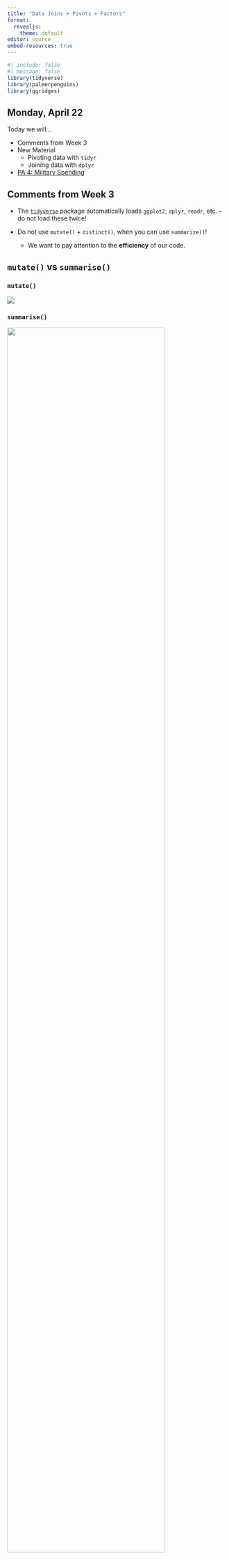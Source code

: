 ```yaml
---
title: "Data Joins + Pivots + Factors"
format: 
  revealjs:
    theme: default
editor: source
embed-resources: true
---
```


```r
#| include: false
#| message: false
library(tidyverse)
library(palmerpenguins)
library(ggridges)
```

## Monday, April 22

Today we will...

-   Comments from Week 3
-   New Material
    -   Pivoting data with `tidyr`
    -   Joining data with `dplyr`
-   [PA 4: Military Spending](https://zoerehnberg.github.io/STAT331-S23/practice_activities/PA4.html)


## Comments from Week 3

+ The [`tidyverse`](https://www.tidyverse.org/packages/) package automatically loads `ggplot2`, `dplyr`, `readr`, etc. -- do not load these twice!

+ Do not use `mutate()` + `distinct()`, when you can use `summarize()`!
  + We want to pay attention to the **efficiency** of our code.


## `mutate()` vs `summarise()`

::: panel-tabset
### `mutate()`

![](images/mutate-sketch.JPG)

### `summarise()`

![](images/summarise-sketch.JPG){width=85%}
:::


# Data Layouts

## Tidy Data

Tidy data...

-   is rectangular.
-   has observations as rows and variables as columns.
-   **has different formats for different tasks.**

![R4DS](https://r4ds.hadley.nz/images/tidy-1.png)


## Consequences of Messy Data

![Allison Horst](https://www.openscapes.org/img/blog/tidydata/tidydata_2.jpg)

-   *Tidy*: use the same tools in similar ways for different datasets.
-   *Messy*: create unique tools that are difficult to generalize.


## Creating Tidy Data

We may need to **transform** our data to turn it into the **version of tidy** that is best for a task at hand.

![Allison Horst](https://www.openscapes.org/img/blog/tidydata/tidydata_4.jpg)


## Creating Tidy Data

Let's say we want to look at `mean` **cereal nutrients** based on `shelf`.

. . .

+ The data are in a **wide** format -- a separate column for each nutrient.
+ **Transforming** the data will make plotting easier.

```r
#| echo: true
#| eval: false
library(liver)
data(cereal)
head(cereal)
```

```r
#| eval: true
#| echo: false
library(liver)
data(cereal)
head(cereal) |> 
  knitr::kable() |> 
  kableExtra::scroll_box(height = "210px") |> 
  kableExtra::kable_styling(font_size = 30)
```


## Creating Tidy Data

::: panel-tabset

## Wide

```r
#| echo: true
#| code-line-numbers: "2-3"
#| code-fold: true
cereal_wide <- cereal |> 
  group_by(shelf) |> 
  summarise(across(calories:vitamins, mean))
```

```r
#| eval: true
#| echo: false
cereal_wide|> 
  knitr::kable() |> 
  kableExtra::scroll_box(height = "210px") |> 
  kableExtra::kable_styling(font_size = 30)
```

## Wide Plot

```r
#| echo: true
#| code-line-numbers: "5-8"
#| fig-height: 4
#| fig-width: 6
#| fig-align: center
#| code-fold: true
my_colors <- c("calories_col" = "steelblue", "sugars_col" = "orange3")

cereal_wide |> 
  ggplot() +
  geom_point(aes(x = shelf, y = calories, color = "calories_col")) +
  geom_line(aes(x = shelf, y = calories, color = "calories_col")) + 
  geom_point(aes(x = shelf, y = sugars, color = "sugars_col")) +
  geom_line(aes(x = shelf, y = sugars, color = "sugars_col")) +
  scale_color_manual(values = my_colors, labels = names(my_colors)) +
  labs(x = "Shelf", y = "", subtitle = "Mean Amount", color = "Nutrient")
```

## Long

```r
#| echo: true
#| code-line-numbers: "5-6"
#| code-fold: true
cereal_long<- cereal |> 
  pivot_longer(cols = calories:vitamins,
               names_to = "Nutrient",
               values_to = "Amount") |> 
  group_by(shelf, Nutrient) |> 
  summarise(mean_amount = mean(Amount))
```

```r
#| eval: true
#| echo: false
cereal_long |> 
  knitr::kable() |> 
  kableExtra::scroll_box(height = "400px") |> 
  kableExtra::kable_styling(font_size = 30)
```

## Long Plot

```r
#| echo: true
#| code-line-numbers: "2-4"
#| fig-height: 4
#| fig-width: 6
#| fig-align: center
#| code-fold: true
cereal_long |> 
  ggplot(aes(x = shelf, 
             y = mean_amount, 
             color = Nutrient)) +
  geom_point() +
  geom_line() +
  labs(x = "Shelf", y = "", subtitle = "Mean Amount")
```
:::


# Pivoting Data

::: columns
::: column
![Kelsey Gonzalez](https://github.com/gadenbuie/tidyexplain/raw/main/images/static/png/original-dfs-tidy.png)
:::

::: column
![](https://github.com/gadenbuie/tidyexplain/raw/main/images/tidyr-pivoting.gif)
:::
:::


## Manual Method

Consider daily rainfall observed in SLO in January 2023.

+ The data is in a human-friendly form (like a calendar).
+ Each week has a row, and each day has a column.

![[Data source](cesanluisobispo.ucanr.edu)](images/slo-rainfall.jpg)

How would you **manually** convert this to **long format**?


## Manual Method: Steps

::: incremental
0.  Keep the column `Week`.
1.  Create a new column `Day_of_Week`.
2.  Create a new column `Rainfall` (hold daily rainfall values).
3.  Now we have three columns -- move Sunday values over.
:::

. . .

<center> 

![](images/pivot_rain1.png){width=25%}

</center> 


## Manual Method: Steps

0.  Keep the column `Week`.
1.  Create a new column `Day_of_Week`.
2.  Create a new column `Rainfall` (hold daily rainfall values).
3.  Now we have three columns -- move Sunday values over.
4.  Duplicate `Week` 1-5 and copy Monday values over.

<center> 

![](images/pivot_rain2.png){width=25%}
</center> 


## Manual Method: Steps

0.  Keep the column `Week`.
1.  Create a new column `Day_of_Week`.
2.  Create a new column `Rainfall` (hold daily rainfall values).
3.  Now we have three columns -- move Sunday values over.
4.  Duplicate `Week` 1-5 and copy Monday values over.
5.  Duplicate `Week` 1-5 and copy Tuesday values over.

## Manual Method: Steps

0.  Keep the column `Week`.
1.  Create a new column `Day_of_Week`.
2.  Create a new column `Rainfall` (hold daily rainfall values).
3.  Now we have three columns -- move Sunday values over.
4.  Duplicate `Week` 1-5 and copy Monday values over.
5.  Duplicate `Week` 1-5 and copy Tuesday values over.
6.  Continue for the rest of the days of the week.

## Manual Method: Steps

0.  Keep the column `Week`.
1.  Create a new column `Day_of_Week`.
2.  Create a new column `Rainfall` (hold daily rainfall values).
3.  Now we have three columns -- move Sunday values over.
4.  Duplicate `Week` 1-5 and copy Monday values over.
5.  Duplicate `Week` 1-5 and copy Tuesday values over.
6.  Continue for the rest of the days of the week.
7.  You may want to `arrange()` by `Week` to get the rainfall values chronological order.



## Computational Approach

![](images/slo-rainfall-sketch.png)

We can use `pivot_longer()` to turn a **wide** dataset into a **long(er)** dataset.


## `pivot_longer()`

Take a **wide** dataset and turn it into a **long** dataset.

+ `cols` -- specify the columns that should be pivoted.
  + Do **not** include the names of ID columns (columns to not be pivoted).
+ `names_to` -- the name of the new column containing the old column names.
+ `values_to` -- the name of the new column containing the old  column values.


## `pivot_longer()`

```r
#| echo: true
#| eval: false
slo_rainfall |> 
  pivot_longer(cols      = Sunday:Saturday,
               names_to  = "Day_of_Week",
               values_to = "Daily_Rainfall")
```

```r
#| eval: true
#| echo: false
library(readxl)
slo_rainfall <- read_xlsx("data/2023-rainfall-slo.xlsx")

slo_rainfall |> 
  mutate(across(Sunday:Saturday, as.numeric)) |> 
  pivot_longer(cols      = Sunday:Saturday,
               names_to  = "Day_of_Week",
               values_to = "Daily_Rainfall")|> 
  knitr::kable() |> 
  kableExtra::scroll_box(height = "500px") |> 
  kableExtra::kable_styling(font_size = 30)
```


## `pivot_wider()`

Take a **long** dataset and turn it into a **wide** dataset.

+ `id_cols` -- specify the column(s) that contain the ID for unique rows in the wide dataset.
+ `names_from` -- the name of the column containing the new column names.
+ `values_from` -- the name of the column containing the new  column values.


## `pivot_wider()`

Let's say we calculate the `mean` amount of `protein` for cereals on each `shelf` and for each `manuf`.

```r
#| echo: true
#| eval: false
mean_protein <- cereal |> 
  group_by(manuf, shelf) |> 
  summarize(mean_protein = mean(protein))
```

```r
#| eval: true
#| echo: false
mean_protein <- cereal |> 
  group_by(manuf, shelf) |> 
  summarize(mean_protein = mean(protein))

mean_protein |> 
  knitr::kable() |> 
  kableExtra::scroll_box(height = "400px") |> 
  kableExtra::kable_styling(font_size = 30)
```


## `pivot_wider()`

We can make this dataset more easily readable...

. . .

```r
#| eval: false
#| echo: true
mean_protein |> 
  arrange(shelf) |> 
  pivot_wider(id_cols = manuf,
              names_from = shelf,
              values_from = mean_protein)
```

```r
#| eval: true
#| echo: false
mean_protein |> 
  arrange(shelf) |> 
  pivot_wider(id_cols = manuf,
              names_from = shelf,
              values_from = mean_protein) |> 
  knitr::kable() |> 
  kableExtra::scroll_box(height = "420px") |> 
  kableExtra::kable_styling(font_size = 30)
```


## Better names in `pivot_wider()`


```r
#| eval: false
#| echo: true
#| code-line-numbers: "6"
mean_protein |> 
  arrange(shelf) |> 
  pivot_wider(id_cols = manuf,
              names_from = shelf,
              values_from = mean_protein,
              names_prefix = "Shelf_")
```

```r
#| eval: true
#| echo: false
mean_protein |> 
  arrange(shelf) |> 
  pivot_wider(id_cols = manuf,
              names_from = shelf,
              values_from = mean_protein,
              names_prefix = "Shelf_") |> 
  knitr::kable() |> 
  kableExtra::scroll_box(height = "420px") |> 
  kableExtra::kable_styling(font_size = 30)
```


# Data Joins

## Relational Data

Multiple, interconnected tables of data are called **relational**.

+ It is the *relation* between datasets, not just the individual datasets themselves, that are important.

![IMDb movie relational data](images/imdb_relational.png)

```r
#| eval: false
#| include: false
#| message: false
#| warning: false
library(RMariaDB)
library(dm)
`
# IMDb
con <- dbConnect(
  drv = RMariaDB::MariaDB(), 
  username = "guest",
  password = "relational", 
  host = "relational.fit.cvut.cz", 
  port = 3306,
  dbname = "imdb_small")
dbListTables(con)

my_dm <- dm_from_src(con)

actors <- my_dm$actors |> 
  as.data.frame()
write_csv(actors, "data/actors.csv", na = "")

directors <- my_dm$directors |> 
  as.data.frame()
write_csv(directors, "data/directors.csv", na = "")

directors_genres <- my_dm$directors_genres |> 
  as.data.frame()
write_csv(directors_genres, "data/directors_genres.csv", na = "")

movies <- my_dm$movies |> 
  as.data.frame()
write_csv(movies, "data/movies.csv", na = "")

movies_directors <- my_dm$movies_directors |> 
  as.data.frame()
write_csv(movies_directors, "data/movies_directors.csv", na = "")

movies_genres <- my_dm$movies_genres |> 
  as.data.frame()
write_csv(movies_genres, "data/movies_genres.csv", na = "")

roles <- my_dm$roles |> 
  as.data.frame()
write_csv(roles, "data/roles.csv", na = "")

dbDisconnect(con)
rm(con, my_dm)
```

```r
#| eval: true
#| include: false
#| message: false
#| warning: false

actors <- read_csv("data/actors.csv")
directors <- read_csv("data/directors.csv")
directors_genres <- read_csv("data/directors_genres.csv")
movies <- read_csv("data/movies.csv")
movies_directors <- read_csv("data/movies_directors.csv")
movies_genres <- read_csv("data/movies_genres.csv")
roles <- read_csv("data/roles.csv")
```


## Data Joins

We can **combine** (join) data tables based on their relations.

::: columns
::: column
**Mutating joins**

Add *variables* from a new dataframe to observations in an existing dataframe.

`full_join()`, `left_join()`, `right_join()`, `inner_join()`, `outer_join()`
:::

::: column
**Filtering Joins**

Filter *observations* based on values in new dataframe.

`semi_join()`, `anti_join()`
:::
:::


## Keys

A key uniquely identifies an observation in a data set.

+ To combine (join) two datasets, the **key** needs to be present in both.

. . .

![](images/imdb-keys.png)


## `inner_join()`

Keeps obsertvations when their keys are present in **both** datasets.

:::: {.columns}
::: {.column width="50%"}
![](images/join_xy.png)
:::
::: {.column width="50%"}
![](images/inner_join.png)

:::
::::


## `inner_join()`: IMDb Example

```r
directors_genres_subset <- directors_genres |>
  filter(director_id %in% c(429, 2931, 11652, 14927, 15092)) |> 
  group_by(director_id) |> 
  slice_max(order_by = prob, n = 2, with_ties = F)

movies_directors_subset <- movies_directors |> 
  filter(director_id %in% c(429, 9247, 11652, 14927, 15092))

directors_subset <- directors |> 
  filter(id %in% c(429, 9247, 11652, 14927, 15092))
```

:::: {.columns}
::: {.column width="50%"}

```r
#| eval: false
#| echo: true
#| code-line-numbers: false
directors_genres
```

```r
#| eval: true
#| echo: false
directors_genres_subset |> 
  knitr::kable() |> 
  kableExtra::scroll_box(height = "160px") |> 
  kableExtra::kable_styling(font_size = 30)
```

:::
::: {.column width="50%"}

```r
#| eval: false
#| echo: true
#| code-line-numbers: false
movies_directors
```

```r
#| eval: true
#| echo: false
movies_directors_subset |> 
  knitr::kable() |> 
  kableExtra::scroll_box(height = "160px") |> 
  kableExtra::kable_styling(font_size = 30)
```

:::
::::

<font size = 6>

ID: 429, **2931**, 11652, 14927, 15092  &emsp; &emsp; &ensp;  ID: 429, **9247**, 11652, 14927, 15092

</font>

. . .

```r
#| eval: false
#| echo: true
#| code-line-numbers: false
inner_join(directors_genres, movies_directors)
```

```r
#| eval: true
#| echo: false
inner_join(directors_genres_subset, movies_directors_subset) |> 
  knitr::kable() |> 
  kableExtra::scroll_box(height = "160px") |> 
  kableExtra::kable_styling(font_size = 30)
```

<font size = 6>

ID: 429, ~~**2931**~~, ~~**9247**~~, 11652, 14927, 15092

</font>


## `inner_join()`: IMDb Example

What if our **key** does not have the same name?

:::: {.columns}
::: {.column width="50%"}

```r
#| eval: false
#| echo: true
#| code-line-numbers: false
directors_genres
```

```r
#| eval: true
#| echo: false
directors_genres_subset |> 
  knitr::kable() |> 
  kableExtra::scroll_box(height = "170px") |> 
  kableExtra::kable_styling(font_size = 30)
```

:::
::: {.column width="50%"}

```r
#| eval: false
#| echo: true
#| code-line-numbers: false
directors
```

```r
#| eval: true
#| echo: false
directors_subset |> 
  knitr::kable() |> 
  kableExtra::scroll_box(height = "170px") |> 
  kableExtra::kable_styling(font_size = 30)
```

:::
::::

. . .

:::: {.columns}
::: {.column width="60%"}

```r
#| eval: false
#| echo: true
#| code-line-numbers: "3"
inner_join(directors_genres, 
           directors, 
           join_by(director_id == id))
```

```r
#| eval: true
#| echo: false
inner_join(directors_subset,
           directors_genres_subset,
           join_by(id == director_id)) |> 
  knitr::kable() |> 
  kableExtra::scroll_box(height = "170px") |> 
  kableExtra::kable_styling(font_size = 30)
```

:::
::: {.column width="40%"}
<font size = 6>
Join by different variables on `dataX` and `dataY`: `join_by(a == b)` will match `dataX$a` to `dataY$b`.

</font>
:::
::::

## Piping Joins

Remember: the dataset you pipe in becomes the **first argument** of the function you are piping into!

+ So if you are using a pipe, you will only be specifying the **right** dataset inside the `join` function.

. . .

```r
#| eval: false
#| echo: true
#| code-line-numbers: false
inner_join(directors_genres, movies_directors)
```

...is equivalent to...

```r
#| eval: false
#| echo: true
#| code-line-numbers: false
directors_genres |> 
  inner_join(movies_directors)
```



## More Mutating Joins

-   `left_join()` -- keep only (and all) observations present in the left data set

-   `right_join()` -- keep only (and all) observations present in the right data set 

-   `full_join()` -- keep only (and all) observations present in **both** data sets

<center>

![](images/joins.png){width=70%}

</center>


## More Mutating Joins

Which directors would **remain** for each of the following?

<font size = 6>

-   `left_join(directors_genres, movies_directors)`
-   `right_join(directors_genres, movies_directors)`
-   `full_join(directors_genres, movies_directors)`

</font>

::: columns
::: column
```r
#| eval: false
#| echo: true
directors_genres |> 
  distinct(director_id)
```

```r
#| eval: true
#| echo: false
directors_genres_subset |> 
  distinct(director_id) |> 
  knitr::kable() |> 
  kableExtra::scroll_box(height = "320px") |> 
  kableExtra::kable_styling(font_size = 30)
```

:::

::: column
```r
#| eval: false
#| echo: true
movies_directors |> 
  distinct(director_id)
```

```r
#| eval: true
#| echo: false
movies_directors_subset |> 
  distinct(director_id) |> 
  knitr::kable() |> 
  kableExtra::scroll_box(height = "320px") |> 
  kableExtra::kable_styling(font_size = 30)
```
:::
:::


## Filtering Joins: `semi_join()`

Keeps observations when their keys are present in **both** datasets, **but only keeps variables from the first dataset**.

:::: {.columns}
::: {.column width="60%"}

![](images/semi1.png)
:::
::: {.column width="15%"}

<br>

::: {.r-fit-text}
&rarr; &emsp;
:::

:::
::: {.column width="25%"}

![](images/semi2.png)

:::
::::


## Filtering Joins: `semi_join()`

::: panel-tabset

### `semi_join()`

```r
#| echo: true
#| eval: false
directors_genres |> 
  semi_join(movies_directors)
```

```r
#| eval: true
#| echo: false
semi_join(directors_genres_subset, movies_directors_subset) |> 
  knitr::kable() |> 
  kableExtra::scroll_box(height = "320px") |> 
  kableExtra::kable_styling(font_size = 30)
```

Movie Directors: 429, ~~**2931**~~, 11652, 14927, 15092

### Connection to `filter()`

```r
#| echo: true
#| eval: false
directors_genres |>
  filter(director_id %in% movies_directors$director_id)
```

```r
#| eval: true
#| echo: false
directors_genres_subset |>
  filter(director_id %in% movies_directors_subset$director_id) |> 
  knitr::kable() |> 
  kableExtra::scroll_box(height = "320px") |> 
  kableExtra::kable_styling(font_size = 30)
```

:::


## Filtering Joins: `anti_join()`

**Removes** observations when their keys are present in **both** datasets, and **only keeps variables from the first dataset**.

:::: {.columns}
::: {.column width="60%"}

![](images/semi1.png)
:::
::: {.column width="15%"}

<br>

::: {.r-fit-text}
&rarr; &emsp;
:::

:::
::: {.column width="25%"}

<br>

![](images/anti2.png)

:::
::::


## Filtering Joins: `anti_join()`

::: panel-tabset

### `anti_join()`

```r
#| echo: true
#| eval: false
directors_genres |> 
  anti_join(movies_directors)
```

```r
#| eval: true
#| echo: false
anti_join(directors_genres_subset, movies_directors_subset) |> 
  knitr::kable() |> 
  kableExtra::scroll_box(height = "200px") |> 
  kableExtra::kable_styling(font_size = 30)
```

Movie Directors: ~~429~~, **2931**, ~~11652~~, ~~14927~~, ~~15092~~

### Connection to `filter()`

```r
#| echo: true
#| eval: false
directors_genres |>
  filter(!director_id %in% movies_directors$director_id)
```

```r
#| eval: true
#| echo: false
directors_genres_subset |>
  filter(!director_id %in% movies_directors_subset$director_id) |> 
  knitr::kable() |> 
  kableExtra::scroll_box(height = "200px") |> 
  kableExtra::kable_styling(font_size = 30)
```

:::


## [PA 4: Military Spending](https://zoerehnberg.github.io/STAT331-S23/practice_activities/PA4.html)

Today you will be tidying messy data to explore the relationship between countries of the world and military spending.

+ **Due Wednesday, 4/24 at 10:00am**


## To do...

-   **PA 4: Military Spending**
    -   Due Wednesday, 4/24 at 10:00am



## Wednesday, April 24

Today we will...

-   New Material
    -   Extensions to Relational Data
    -   Factors with `forcats`
    -   Clean Variable Names
    -   Lifecycle Stages
-   Lab 4: Childcare Costs in California


# Extensions to Relational Data


## Relational Data

When we work with multiple tables of data, we say we are working with **relational data**.

+ It is the *relations*, not just the individual datasets, that are important.

. . .

When we work with relational data, we rely on **keys**.

-   A key uniquely identifies an observation in a dataset.
-   A key allows us to relate datasets to each other


## IMDb Movies Data

![](images/imdb-keys.png)

**How can we find each director's active years?**


## Joining Multiple Data Sets

::: panel-tabset
### Data

:::: {.columns}
::: {.column width="50%"}
```r
#| echo: true
directors[1:4,]
```
:::
::: {.column width="50%"}
```r
#| echo: true
movies_directors[1:4,]
```
:::
::::

:::: {.columns}
::: {.column width="25%"}

:::
::: {.column width="50%"}
```r
#| echo: true
movies[1:4,]
```
:::
::::

### Sketch

```r
#| out-width: "90%"
#| fig-align: center
knitr::include_graphics("images/multiple_joins.png")
```

### 1st + 2nd

```r
#| echo: true
#| eval: false
movies_directors |> 
  inner_join(directors, 
             join_by(director_id == id))
```


```r
#| eval: true
#| echo: false
movies_directors |> 
  inner_join(directors, 
             join_by(director_id == id)) |> 
  knitr::kable() |> 
  kableExtra::scroll_box(height = "400px") |> 
  kableExtra::kable_styling(font_size = 30)
```

### + 3rd

```r
#| echo: true
#| eval: false
movies_directors |> 
  inner_join(directors, 
             join_by(director_id == id)) |> 
  inner_join(movies,
             join_by(movie_id == id)) |> 
  rename(movie_name = name)
```

```r
#| eval: true
#| echo: false
movies_directors |> 
  inner_join(directors, 
             join_by(director_id == id)) |> 
  inner_join(movies,
             join_by(movie_id == id)) |> 
  rename(movie_name = name) |> 
  knitr::kable() |> 
  kableExtra::scroll_box(height = "300px") |> 
  kableExtra::kable_styling(font_size = 30)
```

:::


## Joining on Multiple Variables

Consider the `rodent` data from Lab 2.

+ We want to add `species_id` to the rodent measurements.

```r
rodent <- read_csv("../../lab_assignments/lab2/surveys.csv")
species <- rodent |> 
  select(genus:taxa, species_id) |> 
  distinct()

measurements <- rodent |> 
  select(genus, species, sex:weight) |> 
  rename(genus_name = genus)
```

::: panel-tabset

## Species

```r
#| echo: true
#| eval: false
species
```

```r
#| eval: true
#| echo: false
species |> 
  knitr::kable() |> 
  kableExtra::scroll_box(height = "300px") |> 
  kableExtra::kable_styling(font_size = 30)
```

## Measurements

```r
#| echo: true
#| eval: false
measurements
```

```r
#| eval: true
#| echo: false
measurements[1:100,] |> 
  knitr::kable() |> 
  kableExtra::scroll_box(height = "300px") |> 
  kableExtra::kable_styling(font_size = 30)
```

## Join by `species` + `genus`

```r
#| echo: true
#| eval: false
species |> 
  full_join(measurements,
            join_by(species == species, 
                    genus == genus_name))
```

```r
#| eval: true
#| echo: false
species |> 
  full_join(measurements[1:100,],
            join_by(species == species, 
                    genus == genus_name)) |> 
  knitr::kable() |> 
  kableExtra::scroll_box(height = "200px") |> 
  kableExtra::kable_styling(font_size = 30)
```

:::

# Factor Variables


## What is a factor variable?

Factors are used for

1. categorical variables with a fixed and known set of possible values.
  + E.g., `day_born` = Sunday, Monday, Tuesday, ..., Saturday
2. displaying character vectors in non-alphabetical order.


## Eras Tour

Let's consider songs that Taylor Swift played on her Eras Tour.

I have randomly selected 25 songs (and their albums) to consider.

```r
#| echo: false
set.seed(2)
full_eras <- read_excel("data/TS_data.xlsx", sheet = 1)
eras_data <- full_eras |> 
  slice_sample(n = 25) |> 
  select(Song, Album)
```

```r
#| echo: true
eras_data |> 
  slice_head(n = 10)
```


## Creating a Factor -- Base `R`

A **character** vector:

```r
#| echo: true
eras_data |> 
  pull(Album)
```

. . .

A **factor** vector:

```r
#| echo: true
eras_data |> 
  pull(Album) |> 
  factor()
```



## Creating a Factor -- Base `R`

When you create a factor variable from a vector...

+ Every unique element in the vector becomes a **level**.
+ The levels are ordered alphabetically.
+ The elements are no longer displayed in quotes.


## Creating a Factor -- Base `R`

You can **specify the order of the levels** with the `level` argument.

```r
#| echo: true
eras_data |> 
  pull(Album) |> 
  factor(levels = c("Fearless","Speak Now","Red","1989",
                    "Reputation","Lover","Folklore",
                    "Evermore","Midnights"))
```

## `forcats`

:::: {.columns}
::: {.column width="80%"}
We use this package to...

+ turn character variables into factors.

+ make factors by discretizing numeric variables.

+ rename or reorder the levels of an existing factor.
:::
::: {.column width="20%"}
```r
#| fig-align: center
knitr::include_graphics("https://github.com/rstudio/hex-stickers/blob/main/thumbs/forcats.png?raw=true")
```
:::
::::

::: callout-note
The packages `forcats` ("for categoricals") helps wrangle categorical variables.

  + `forcats` loads with `tidyverse`!
:::


## Creating a Factor -- `fct`

With `fct()`, the levels are automatically ordered in the **order of first appearance**.

```r
#| echo: true
eras_data |> 
  pull(Album) |> 
  fct()
```


## Creating a Factor -- NOTE

To change a column type to factor, you must wrap `fct()` in a `mutate()` call.

```r
#| echo: true
#| eval: false
eras_data <- eras_data |> 
  mutate(Album = fct(Album))
```

. . .

I am just using `pull()` to display the outcome.

```r
#| echo: true
eras_data |> 
  pull(Album) |> 
  fct()
```


## Creating a Factor -- `fct`

You can still **specify the order of the levels** with `level`.

```r
#| echo: true
eras_data |> 
  pull(Album) |> 
  fct(levels = c("Fearless","Speak Now","Red","1989",
                 "Reputation","Lover","Folklore",
                 "Evermore","Midnights"))
```


## Creating a Factor -- `fct`

You can also **specify non-present levels**.

```r
#| echo: true
eras_data |> 
  pull(Album) |> 
  fct(levels = c("Taylor Swift",
                 "Fearless","Speak Now","Red","1989",
                 "Reputation","Lover","Folklore",
                 "Evermore","Midnights",
                 "The Tortured Poets Department")) 
```

```r
#| echo: false
eras_data <- eras_data |> 
  mutate(Album = fct(Album,
                     levels = c("Taylor Swift",
                                "Fearless","Speak Now","Red",
                                "1989","Reputation","Lover",
                                "Folklore","Evermore","Midnights",
                                "The Tortured Poets Department")))
```


## Re-coding a Factor -- `fct_recode`

Oops, we have a typo in some of our levels! We change existing levels with the syntax `<new level> = <old level>`.

. . .

```r
#| echo: true
eras_data |>
  pull(Album) |> 
  fct_recode("folklore" = "Folklore",
             "evermore" = "Evermore",
             "reputation" = "Reputation")
```

```r
#| echo: false
eras_data <- eras_data |>
  mutate(Album = fct_recode(.f = Album,
                            "folklore" = "Folklore",
                            "evermore" = "Evermore",
                            "reputation" = "Reputation"))
```

**Non-specified levels are not re-coded.**


## Re-coding a Factor -- `case_when`

We have similar functionality with the `case_when()` function...

. . .

```r
#| echo: true
eras_data |>
  mutate(Album = case_when(Album == "Folklore" ~ "folklore",
                           Album == "Evermore" ~ "evermore",
                           Album == "Reputation" ~ "reputation",
                           .default = Album),
         Album = fct(Album)) |> 
  pull(Album)
```



## Collapsing a Factor --`fct_collapse`

Collapse multiple existing levels of a factor with the syntax `<new level> = c(<old levels>)`.

. . .

```r
#| echo: true
eras_data |> 
  mutate(Genre = fct_collapse(.f= Album,
                       "country pop" = c("Taylor Swift", "Fearless"),
                       "pop rock" = c("Speak Now","Red"),
                       "electropop" = c("1989","reputation","Lover"),
                       "folk pop" = c("folklore","evermore"),
                       "alt-pop" = "Midnights")) |> 
  slice_sample(n = 6)
```


## Re-leveling a Factor --`fct_relevel`

Change the **order** of the levels of an existing factor.

::: panel-tabset

### Original

```r
#| echo: true
eras_data |>
  pull(Album) |> 
  levels()
```

### Ordered by Copies Sold

```r
#| echo: true
eras_data |> 
  pull(Album) |>
  fct_relevel(c("Fearless","1989","Taylor Swift",
                "Speak Now","Red","Midnights","reputation",
                "folklore","Lover","evermore")) |> 
  levels()
```

Unspecified levels remain in the same order at the **end**.

:::


## Re-ordering Factors in `ggplot2`

::: panel-tabset

### Original

The bars follow the default factor levels.

```r
#| echo: true
#| eval: false
#| code-line-numbers: "2"
full_eras |> 
  mutate(Album = fct(Album)) |> 
  ggplot() +
  geom_bar(aes(y = Album,
               fill = Album)) +
  theme_minimal() +
  theme(legend.position = "none") +
  labs(x = "Number of Songs",
       y = "",
       subtitle = "Album",
       title = "Songs Played on the Eras Tour")
```

### Plot

```r
#| echo: false
full_eras |> 
  mutate(Album = fct(Album)) |> 
  ggplot() +
  geom_bar(aes(y = Album,
               fill = Album)) +
  theme_minimal() +
  theme(legend.position = "none") +
  labs(x = "Number of Songs",
       y = "",
       subtitle = "Album",
       title = "Songs Played on the Eras Tour")
```

### Specify Levels

We can order factor levels to order the bar plot.

```r
#| echo: true
#| eval: false
#| code-line-numbers: "2-6"
full_eras |> 
  mutate(Album = fct(Album,
                     levels = c("Fearless","Speak Now","Red",
                                "1989","Reputation","Lover",
                                "Folklore","Evermore",
                                "Midnights"))) |> 
  ggplot() +
  geom_bar(aes(y = Album,
               fill = Album)) +
  theme_minimal() +
  theme(legend.position = "none") +
  labs(x = "Number of Songs",
       y = "",
       subtitle = "Album",
       title = "Songs Played on the Eras Tour")
```

### Plot

```r
#| echo: false
full_eras |> 
  mutate(Album = fct(Album,
                     levels = c("Fearless","Speak Now","Red",
                                "1989","Reputation","Lover",
                                "Folklore","Evermore",
                                "Midnights"))) |> 
  ggplot() +
  geom_bar(aes(y = Album,
               fill = Album)) +
  theme_minimal() +
  theme(legend.position = "none") +
  labs(x = "Number of Songs",
       y = "",
       subtitle = "Album",
       title = "Songs Played on the Eras Tour")
```

:::


## Re-ordering Factors in `ggplot2`

```r
full_eras <- full_eras |> 
  mutate(Album = fct(Album,
                     levels = c("Fearless","Speak Now","Red",
                                "1989","Reputation","Lover",
                                "Folklore","Evermore",
                                "Midnights")))
```

::: panel-tabset

### Original

The ridge plots follow the order of the factor levels.

```r
#| echo: true
#| eval: false
#| code-line-numbers: "3"
full_eras |> 
  ggplot(aes(x = Length, 
             y = Album, 
             fill = Album)) +
  geom_density_ridges() +
  theme_minimal() +
  theme(legend.position = "none")+
  labs(x = "Song Length (mins)",
       y = "",
       subtitle = "Album",
       title = "Songs Played on the Eras Tour")
```

### Plot

```r
#| echo: false
library(ggridges)
full_eras |> 
  ggplot(aes(x = Length, 
             y = Album, 
             fill = Album)) +
  geom_density_ridges() +
  theme_minimal() +
  theme(legend.position = "none")+
  labs(x = "Song Length (mins)",
       y = "",
       subtitle = "Album",
       title = "Songs Played on the Eras Tour")
```

### `fct_reorder()`

Inside `ggplot()`, we can order factor levels by a summary value.

```r
#| echo: true
#| eval: false
#| code-line-numbers: "3-5"
full_eras |> 
  ggplot(aes(x = Length, 
             y = fct_reorder(.f = Album,
                             .x = Length,
                             .fun = mean), 
             fill = Album)) +
  geom_density_ridges() +
  theme_minimal() +
  theme(legend.position = "none")+
  labs(x = "Song Length (mins)",
       y = "",
       subtitle = "Album",
       title = "Songs Played on the Eras Tour")
```

### Plot

```r
#| echo: false
full_eras |> 
  ggplot(aes(x = Length, 
             y = fct_reorder(.f = Album,
                             .x = Length,
                             .fun = mean), 
             fill = Album)) +
  geom_density_ridges() +
  theme_minimal() +
  theme(legend.position = "none")+
  labs(x = "Song Length (mins)",
       y = "",
       subtitle = "Album",
       title = "Songs Played on the Eras Tour")
```

:::


## Re-ordering Factors in `ggplot2`

::: panel-tabset

### Original

```r
full_eras <- full_eras |> 
  mutate(Single = if_else(Single == "Y", 1, 0))
```

The legend follows the order of the factor levels.

```r
#| echo: true
#| eval: false
#| code-line-numbers: "7"
full_eras |> 
  filter(!Album %in% c("1989","Fearless")) |> 
  group_by(Album, Single) |> 
  summarise(avg_len = mean(Length)) |> 
  ggplot(aes(x = Single, 
             y = avg_len, 
             color = Album)) +
  geom_point(size = 1.5) +
  geom_line() +
  theme_minimal() +
  scale_x_continuous(breaks = c(0,1),
                     labels = c("No","Yes")) +
  labs(y = "",
       subtitle = "Average Song Length",
       color = "Album")
```

### Plot

```r
#| echo: false
full_eras |> 
  filter(!Album %in% c("1989","Fearless")) |> 
  group_by(Album, Single) |> 
  summarise(avg_len = mean(Length)) |> 
  ggplot(aes(x = Single, 
             y = avg_len, 
             color = Album)) +
  geom_point(size = 1.5) +
  geom_line() +
  theme_minimal() +
  scale_x_continuous(breaks = c(0,1),
                     labels = c("No","Yes")) +
  labs(y = "",
       subtitle = "Average Song Length",
       color = "Album")
```

### `fct_reorder2()`

Inside `ggplot()`, we can order factor levels by the $y$ values associated with the largest $x$ values.

```r
#| echo: true
#| eval: false
#| code-line-numbers: 7-9
full_eras |> 
  filter(!Album %in% c("1989","Fearless")) |> 
  group_by(Album, Single) |> 
  summarise(avg_len = mean(Length)) |> 
  ggplot(aes(x = Single, 
             y = avg_len, 
             color = fct_reorder2(.f = Album,
                                  .x = Single,
                                  .y = avg_len))) +
  geom_point(size = 1.5) +
  geom_line() +
  theme_minimal() +
  scale_x_continuous(breaks = c(0,1),
                     labels = c("No","Yes")) +
  labs(y = "",
       subtitle = "Average Song Length",
       color = "Album")
```

### Plot

```r
#| echo: false
full_eras |> 
  filter(!Album %in% c("1989","Fearless")) |> 
  group_by(Album, Single) |> 
  summarise(avg_len = mean(Length)) |> 
  ggplot(aes(x = Single, 
             y = avg_len, 
             color = fct_reorder2(.f = Album,
                                  .x = Single,
                                  .y = avg_len))) +
  geom_point(size = 1.5) +
  geom_line() +
  theme_minimal() +
  scale_x_continuous(breaks = c(0,1),
                     labels = c("No","Yes")) +
  labs(y = "",
       subtitle = "Average Song Length",
       color = "Album")
```

::: 



# `janitor` Package


## Clean Variable Names with [`janitor`](https://sfirke.github.io/janitor/)

```r
#| include: false
library(readxl)
library(tidyverse)
military <- read_xlsx("../../practice_activities/gov_spending_per_capita.xlsx", 
                sheet = "Share of Govt. spending", 
                skip  = 7, 
                n_max  = 191)

military_clean <- military |> 
  mutate(across(`1988`:`2019`,
                ~ na_if(.x, y = ". .")),
         across(`1988`:`2019`,
                ~ na_if(.x, y = "xxx")))
```

Data from external sources likely has variable names not ideally formatted for R.

Names may...

+ contain spaces.
+ start with numbers.
+ start with a mix of capital and lower case letters.

. . .

```r
#| eval: true
#| echo: true
names(military)[1:12]
```


## Clean Variable Names with [`janitor`](https://sfirke.github.io/janitor/)


The `janitor` package converts all variable names in a dataset to *snake_case*.

Names will...

+ start with a lower case letter.
+ have spaces filled in with `_`.

```r
#| eval: true
#| echo: true
#| code-line-numbers: "3-5"
library(janitor)
military_clean_names <- military |> 
  clean_names()

names(military_clean_names)[1:12]
```



# Lifecycle Stages

## Lifceycle Stages

As packages get updated, the functions and function arguments included in those packages will change.

+ The accepted syntax for a function may change.
+ A function/functionality may disappear.

![[Learn more about lifecycle stages](https://lifecycle.r-lib.org/articles/stages.html) of packages, functions, function arguments in R.](images/lifecycle.png)


## Lifceycle Stages

<center>

![](images/summarize_lifecycle.png){width=70%}

</center>

## Deprecated Functions

A **deprecated** functionality has a better alternative available and is scheduled for removal.

+ You get a warning telling you what to use instead.

. . .

```r
#| warning: true
#| message: true
#| echo: true
#| code-line-numbers: "2"
military_clean |> 
  filter(across(Notes:`2019`, is.na)) |> 
  slice_head(n = 3) |> 
  select(1:8)
```


## Deprecated Functions

You **should not** use deprecated functions!

Instead, we use...

```r
#| echo: true
#| code-line-numbers: "2"
military_clean |>
  filter(if_all(Notes:`2019`, ~ is.na(.x))) |> 
  slice_head(n = 3) |> 
  select(1:8)
```


## Superceded Functions

A **superseded** functionality has a better alternative, but is not going away.

+ This is a softer alternative to deprecation.
+ A superseded function will not give a warning (since there’s no risk if you keep using it), but the documentation will give you a recommendation.



## [Lab 4: Childcare Costs in California](https://zoerehnberg.github.io/STAT331-S23/lab_assignments/lab4/LA4_childcare.html)



## To do...

-   **Lab 4: Childcare Costs in California**
    -   Due Saturday (4/27) at 11:59pm
-   **Read Chapter 5: Strings + Dates**
    -   **Check-in 5.1 - 5.2** due Monday (4/29) at 10:00am
